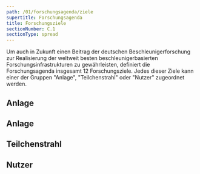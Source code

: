 ```yaml
---
path: /01/forschungsagenda/ziele
supertitle: Forschungsagenda
title: Forschungsziele
sectionNumber: C.1
sectionType: spread
---
```



<div class="spread--left spread-area--intro">

Um auch in Zukunft einen Beitrag der deutschen Beschleunigerforschung zur Realisierung der weltweit besten beschleunigerbasierten Forschungsinfrastrukturen zu gewährleisten, definiert die Forschungsagenda insgesamt 12 Forschungsziele. Jedes dieser Ziele kann einer der Gruppen "Anlage", "Teilchenstrahl" oder "Nutzer" zugeordnet werden.

</div>

<div class="spread--left spread-area--c-1_2--full">

## Anlage

<ResearchAgendaObjective name="facility.size" />

<ResearchAgendaObjective name="facility.construction-cost" />

</div>

<div class="spread--left spread-area--c-2_2--full">

## Anlage

<ResearchAgendaObjective name="facility.operability" />

<ResearchAgendaObjective name="facility.operation-cost" />

<ResearchAgendaObjective name="facility.energy-efficiency" />

</div>

<div class="spread--right spread-area--c-1_2--full">

## Teilchenstrahl

<ResearchAgendaObjective name="beam.emittance" />

<ResearchAgendaObjective name="beam.intensity-maximum" />

<ResearchAgendaObjective name="beam.intensity-minimum" />

<ResearchAgendaObjective name="beam.particle-energy" />

</div>

<div class="spread--right spread-area--c-2_2--full">

## Nutzer

<ResearchAgendaObjective name="user.availability" />

<ResearchAgendaObjective name="user.data-rate" />

<ResearchAgendaObjective name="user.variable-pulse-structure" />


</div>